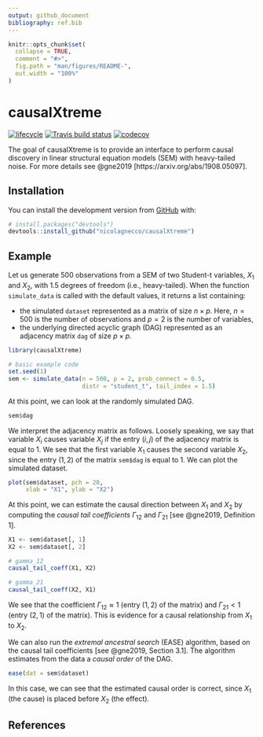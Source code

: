 ```yaml
---
output: github_document
bibliography: ref.bib
---
```


<!-- README.md is generated from README.Rmd. Please edit that file -->

```r
knitr::opts_chunk$set(
  collapse = TRUE,
  comment = "#>",
  fig.path = "man/figures/README-",
  out.width = "100%"
)
```
# causalXtreme

<!-- badges: start -->
[![lifecycle](https://img.shields.io/badge/lifecycle-maturing-blue.svg)](https://www.tidyverse.org/lifecycle/#maturing)
[![Travis build
status](https://api.travis-ci.org/nicolagnecco/causalXtreme.svg?branch=master)](https://travis-ci.org/nicolagnecco/causalXtreme)
[![codecov](https://codecov.io/gh/nicolagnecco/causalXtreme/branch/master/graph/badge.svg)](https://codecov.io/gh/nicolagnecco/causalXtreme)
<!-- badges: end -->

The goal of causalXtreme is to provide an interface to perform causal discovery in linear structural equation models (SEM) with heavy-tailed noise. For more details see @gne2019 [https://arxiv.org/abs/1908.05097].

## Installation

<!-- You can install the released version of causalXtreme from [CRAN](https://CRAN.R-project.org) with: -->

<!-- ``` r -->
<!-- install.packages("causalXtreme") -->
<!-- ``` -->

You can install the development version from [GitHub](https://github.com/) with:

``` r
# install.packages("devtools")
devtools::install_github("nicolagnecco/causalXtreme")
```
## Example

Let us generate 500 observations from a SEM of two Student-t variables, $X_1$ and $X_2$, with 1.5 degrees of freedom (i.e., heavy-tailed).
When the function `simulate_data` is called with the default values, it returns a list containing:

  * the simulated `dataset` represented as a matrix of size $n \times p$. Here, $n = 500$ is the number of observations and $p = 2$ is the number of variables,
  * the underlying directed acyclic graph (DAG) represented as an adjacency matrix `dag` of size $p\times p$.

```r
library(causalXtreme)

# basic example code
set.seed(1)
sem <- simulate_data(n = 500, p = 2, prob_connect = 0.5,
                     distr = "student_t", tail_index = 1.5)
```

At this point, we can look at the randomly simulated DAG.

```r
sem$dag
```

We interpret the adjacency matrix as follows. Loosely speaking, we say that variable $X_i$ causes variable $X_j$ if the entry $(i, j)$ of the adjacency matrix is equal to 1.
We see that the first variable $X_1$ causes the second variable $X_2$, since the entry $(1, 2)$ of the matrix `sem$dag` is equal to 1. We can plot the simulated dataset.

```r
plot(sem$dataset, pch = 20,
     xlab = "X1", ylab = "X2")
```

At this point, we can estimate the causal direction between $X_1$ and $X_2$ by computing the *causal tail coefficients* $\Gamma_{12}$ and $\Gamma_{21}$ [see @gne2019,  Definition 1].

```r
X1 <- sem$dataset[, 1]
X2 <- sem$dataset[, 2]

# gamma_12
causal_tail_coeff(X1, X2)

# gamma_21
causal_tail_coeff(X2, X1)

```

We see that the coefficient $\Gamma_{12} \approx 1$ (entry $(1, 2)$ of the matrix) and $\Gamma_{21} < 1$ (entry $(2, 1)$ of the matrix). This is evidence for a causal relationship from $X_1$ to $X_2$.

We can also run the *extremal ancestral search* (EASE) algorithm, based on the causal tail coefficients [see @gne2019, Section 3.1]. The algorithm estimates from the data a *causal order* of the DAG.

```r
ease(dat = sem$dataset)
```

In this case, we can see that the estimated causal order is correct, since $X_1$ (the cause) is placed before $X_2$ (the effect).

## References
